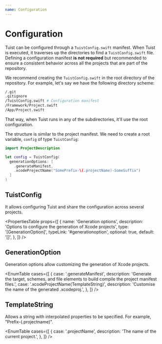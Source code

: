 ```yaml
---
name: Configuration
---
```



# Configuration

Tuist can be configured through a `TuistConfig.swift` manifest.
When Tuist is executed, it traverses up the directories to find a `TuistConfig.swift` file.
Defining a configuration manifest **is not required** but recommended to ensure a consistent behavior across all the projects that are part of the repository.

We recommend creating the `TuistConfig.swift` in the root directory of the repository. For example, let's say we have the following directory scheme:

```bash
/.git
.gitignore
/TuistConfig.swift # Configuration manifest
/Framework/Project.swift
/App/Project.swift
```

That way, when Tuist runs in any of the subdirectories, it'll use the root configuration.

The structure is similar to the project manifest. We need to create a root variable, `config` of type `TuistConfig`:

```swift
import ProjectDescription

let config = TuistConfig(
  generationOptions: [
    .generateManifest,
    .xcodeProjectName("SomePrefix-\(.projectName)-SomeSuffix")
  ]
)
```

## TuistConfig

It allows configuring Tuist and share the configuration across several projects.

<PropertiesTable
  props={[
    {
      name: 'Generation options',
      description: 'Options to configure the generation of Xcode projects',
      type: '[GenerationOption]',
      typeLink: '#generationoption',
      optional: true,
      default: '[]',
    },
  ]}
/>

## GenerationOption

Generation options allow customizing the generation of Xcode projects.

<EnumTable
  cases={[
    {
      case: '.generateManifest',
      description:
        'Generate the target, schemes, and file elements to build compile the project manifest files.',
      case: '.xcodeProjectName(TemplateString)',
      description:
        'Customise the name of the generated .xcodeproj.',
    },
  ]}
/>

## TemplateString

Allows a string with interpolated properties to be specified. For example, "Prefix-\(.projectname)".

<EnumTable
   cases={[
    {
      case: '.projectName',
      description:
        'The name of the current project.',
    },
  ]}
/>
